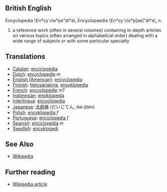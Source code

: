 ==British English==
Encyclopedia \En*cy`clo*pe"di*a\, Encyclopaedia
\En*cy`clo*p[ae]"di*a\, n.
# a reference work (often in several volumes) containing in-depth articles on various topics (often arranged in alphabetical order) dealing with a wide range of subjects or with some particular specialty

==Translations==
*[[Catalan]]: [[enciclopèdia]]
*[[Dutch]]: [[encyclopedie]] ''m''
*[[English (American)]]: [[encyclopedia]]
*[[Finnish]]: [[tietosanakirja]], [[ensyklopedia]]
*[[French]]: [[encyclopédie]] ''m''?
*[[Indonesian]]: [[ensiklopedia]]
*[[Interlingua]]: [[encyclopedia]]
*[[Japanese]]: [[大辞典]] (だいじてん, dai-jiten)
*[[Polish]]: [[encyklopedia]] ''f''
*[[Portuguese]]: [[enciclopédia]] ''f''
*[[Spanish]]: [[enciclopedia]] ''m''
*[[Swedish]]: [[encyklopedi]]

==See Also==

* [[Wikipedia]]

== Further reading ==
* [[en:Encyclopedia|Wikipedia article]]